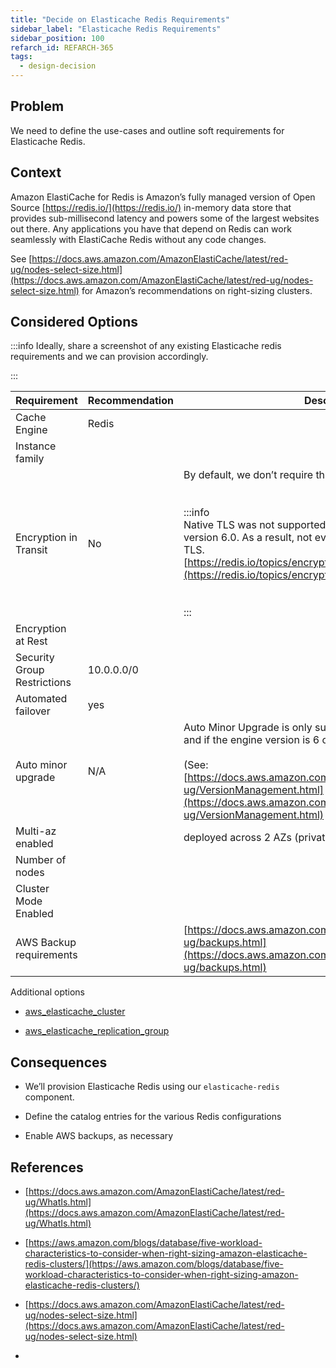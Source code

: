 ```yaml
---
title: "Decide on Elasticache Redis Requirements"
sidebar_label: "Elasticache Redis Requirements"
sidebar_position: 100
refarch_id: REFARCH-365
tags:
  - design-decision
---
```



## Problem

We need to define the use-cases and outline soft requirements for Elasticache Redis.

## Context

Amazon ElastiCache for Redis is Amazon’s fully managed version of Open Source [https://redis.io/](https://redis.io/) in-memory data store that provides sub-millisecond latency and powers some of the largest websites out there. Any applications you have that depend on Redis can work seamlessly with ElastiCache Redis without any code changes.

See [https://docs.aws.amazon.com/AmazonElastiCache/latest/red-ug/nodes-select-size.html](https://docs.aws.amazon.com/AmazonElastiCache/latest/red-ug/nodes-select-size.html) for Amazon’s recommendations on right-sizing clusters.

## Considered Options

:::info
Ideally, share a screenshot of any existing Elasticache redis requirements and we can provision accordingly.

:::

| **Requirement**             | **Recommendation** | **Description**                                                                                                                                                                                                                                                                                    |
| --------------------------- | ------------------ | -------------------------------------------------------------------------------------------------------------------------------------------------------------------------------------------------------------------------------------------------------------------------------------------------- |
| Cache Engine                | Redis              |                                                                                                                                                                                                                                                                                                    |
| Instance family             |                    |                                                                                                                                                                                                                                                                                                    |
| Encryption in Transit       | No                 | By default, we don’t require this as <br/><br/><br/>:::info<br/>Native TLS was not supported prior to open source Redis version 6.0. As a result, not every Redis client library supports TLS.<br/>[https://redis.io/topics/encryption](https://redis.io/topics/encryption) <br/><br/><br/>:::     |
| Encryption at Rest          |                    |                                                                                                                                                                                                                                                                                                    |
| Security Group Restrictions | 10.0.0.0/0         |                                                                                                                                                                                                                                                                                                    |
| Automated failover          | yes                |                                                                                                                                                                                                                                                                                                    |
| Auto minor upgrade          | N/A                | Auto Minor Upgrade is only supported for engine type `"redis"` and if the engine version is 6 or higher.<br/><br/>(See: [https://docs.aws.amazon.com/AmazonElastiCache/latest/red-ug/VersionManagement.html](https://docs.aws.amazon.com/AmazonElastiCache/latest/red-ug/VersionManagement.html) ) |
| Multi-az enabled            |                    | deployed across 2 AZs (private subnets)                                                                                                                                                                                                                                                            |
| Number of nodes             |                    |                                                                                                                                                                                                                                                                                                    |
| Cluster Mode Enabled        |                    |                                                                                                                                                                                                                                                                                                    |
| AWS Backup requirements     |                    | [https://docs.aws.amazon.com/AmazonElastiCache/latest/red-ug/backups.html](https://docs.aws.amazon.com/AmazonElastiCache/latest/red-ug/backups.html)                                                                                                                                               |

Additional options

- [aws_elasticache_cluster](https://registry.terraform.io/providers/hashicorp/aws/latest/docs/reference/elasticache_cluster)

- [aws_elasticache_replication_group](https://registry.terraform.io/providers/hashicorp/aws/latest/docs/reference/elasticache_replication_group)

## Consequences

- We’ll provision Elasticache Redis using our `elasticache-redis` component.

- Define the catalog entries for the various Redis configurations

- Enable AWS backups, as necessary

## References

- [https://docs.aws.amazon.com/AmazonElastiCache/latest/red-ug/WhatIs.html](https://docs.aws.amazon.com/AmazonElastiCache/latest/red-ug/WhatIs.html)

- [https://aws.amazon.com/blogs/database/five-workload-characteristics-to-consider-when-right-sizing-amazon-elasticache-redis-clusters/](https://aws.amazon.com/blogs/database/five-workload-characteristics-to-consider-when-right-sizing-amazon-elasticache-redis-clusters/)

- [https://docs.aws.amazon.com/AmazonElastiCache/latest/red-ug/nodes-select-size.html](https://docs.aws.amazon.com/AmazonElastiCache/latest/red-ug/nodes-select-size.html)

-

